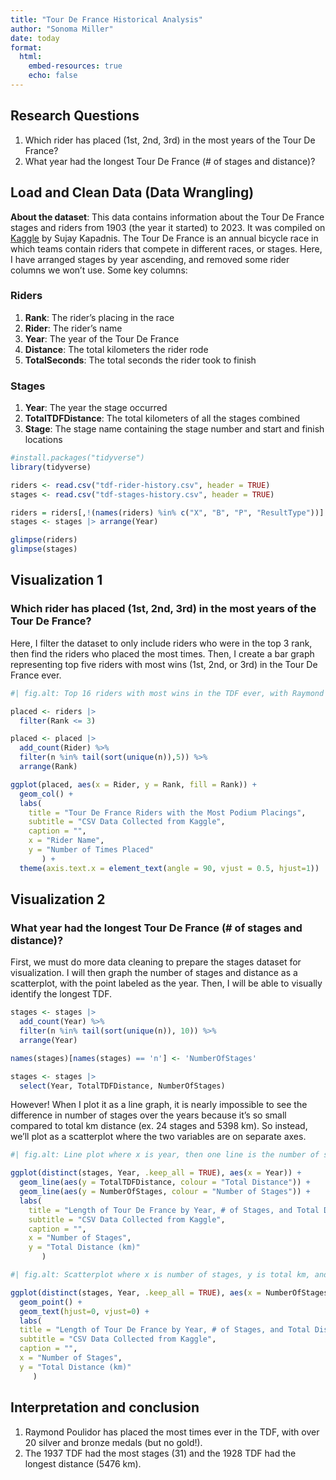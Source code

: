 ```yaml
---
title: "Tour De France Historical Analysis"
author: "Sonoma Miller"
date: today
format:
  html:
    embed-resources: true
    echo: false
---
```


## Research Questions

1.  Which rider has placed (1st, 2nd, 3rd) in the most years of the Tour De France?
2.  What year had the longest Tour De France (# of stages and distance)?

## Load and Clean Data (Data Wrangling)

**About the dataset**: This data contains information about the Tour De France stages and riders from 1903 (the year it started) to 2023. It was compiled on [Kaggle](https://www.kaggle.com/datasets/sujaykapadnis/le-tour-de-france-database-1903-2023) by Sujay Kapadnis. The Tour De France is an annual bicycle race in which teams contain riders that compete in different races, or stages. Here, I have arranged stages by year ascending, and removed some rider columns we won't use. Some key columns:

### Riders

1.  **Rank**: The rider's placing in the race
2.  **Rider**: The rider's name
3.  **Year**: The year of the Tour De France
4.  **Distance**: The total kilometers the rider rode
5.  **TotalSeconds**: The total seconds the rider took to finish

### Stages

1.  **Year**: The year the stage occurred
2.  **TotalTDFDistance**: The total kilometers of all the stages combined
3.  **Stage**: The stage name containing the stage number and start and finish locations

```r
#install.packages("tidyverse")
library(tidyverse)

riders <- read.csv("tdf-rider-history.csv", header = TRUE)
stages <- read.csv("tdf-stages-history.csv", header = TRUE)

riders = riders[,!(names(riders) %in% c("X", "B", "P", "ResultType"))]
stages <- stages |> arrange(Year)

glimpse(riders)
glimpse(stages)
```

## Visualization 1

### Which rider has placed (1st, 2nd, 3rd) in the most years of the Tour De France?

Here, I filter the dataset to only include riders who were in the top 3 rank, then find the riders who placed the most times. Then, I create a bar graph representing top five riders with most wins (1st, 2nd, or 3rd) in the Tour De France ever.

```r
#| fig.alt: Top 16 riders with most wins in the TDF ever, with Raymond Poulidor being the top rider with 20 places

placed <- riders |>
  filter(Rank <= 3)

placed <- placed |>
  add_count(Rider) %>%
  filter(n %in% tail(sort(unique(n)),5)) %>%
  arrange(Rank)

ggplot(placed, aes(x = Rider, y = Rank, fill = Rank)) +
  geom_col() +
  labs(
    title = "Tour De France Riders with the Most Podium Placings",
    subtitle = "CSV Data Collected from Kaggle",
    caption = "",
    x = "Rider Name",
    y = "Number of Times Placed"
       ) +
  theme(axis.text.x = element_text(angle = 90, vjust = 0.5, hjust=1))
```

## Visualization 2

### What year had the longest Tour De France (# of stages and distance)?

First, we must do more data cleaning to prepare the stages dataset for visualization. I will then graph the number of stages and distance as a scatterplot, with the point labeled as the year. Then, I will be able to visually identify the longest TDF.

```r
stages <- stages |>
  add_count(Year) %>%
  filter(n %in% tail(sort(unique(n)), 10)) %>%
  arrange(Year)

names(stages)[names(stages) == 'n'] <- 'NumberOfStages'

stages <- stages |>
  select(Year, TotalTDFDistance, NumberOfStages)
```

However! When I plot it as a line graph, it is nearly impossible to see the difference in number of stages over the years because it's so small compared to total km distance (ex. 24 stages and 5398 km). So instead, we'll plot as a scatterplot where the two variables are on separate axes.

```r
#| fig.alt: Line plot where x is year, then one line is the number of stages and the other is total distance.

ggplot(distinct(stages, Year, .keep_all = TRUE), aes(x = Year)) +
  geom_line(aes(y = TotalTDFDistance, colour = "Total Distance")) +
  geom_line(aes(y = NumberOfStages, colour = "Number of Stages")) +
  labs(
    title = "Length of Tour De France by Year, # of Stages, and Total Distance",
    subtitle = "CSV Data Collected from Kaggle",
    caption = "",
    x = "Number of Stages",
    y = "Total Distance (km)"
       )

#| fig.alt: Scatterplot where x is number of stages, y is total km, and points are labeled by year

ggplot(distinct(stages, Year, .keep_all = TRUE), aes(x = NumberOfStages, y = TotalTDFDistance, label = Year)) +
  geom_point() +
  geom_text(hjust=0, vjust=0) +
  labs(
  title = "Length of Tour De France by Year, # of Stages, and Total Distance",
  subtitle = "CSV Data Collected from Kaggle",
  caption = "",
  x = "Number of Stages",
  y = "Total Distance (km)"
     )
```

## Interpretation and conclusion

1.  Raymond Poulidor has placed the most times ever in the TDF, with over 20 silver and bronze medals (but no gold!).
2.  The 1937 TDF had the most stages (31) and the 1928 TDF had the longest distance (5476 km).
